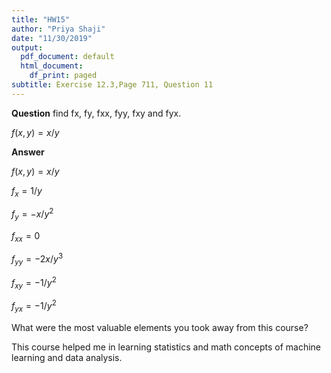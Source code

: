 ```yaml
---
title: "HW15"
author: "Priya Shaji"
date: "11/30/2019"
output:
  pdf_document: default
  html_document:
    df_print: paged
subtitle: Exercise 12.3,Page 711, Question 11
---
```


<strong> Question</strong>
find fx, fy, fxx, fyy, fxy and fyx.

$f(x,y)=x/y$

<strong>Answer</strong>

$f(x,y)=x/y$

$f_x=1/y$

$f_y=-x/y^2$

$f_{xx} = 0$

$f_{yy} = -2x/y^3$

$f_{xy} = -1/y^2$

$f_{yx} = -1/y^2$

What were the most valuable elements you took away from this course?  

This course helped me in learning statistics and math concepts of machine learning and data analysis.








